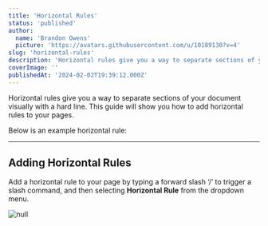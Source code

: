 ```yaml
---
title: 'Horizontal Rules'
status: 'published'
author:
  name: 'Brandon Owens'
  picture: 'https://avatars.githubusercontent.com/u/10189130?v=4'
slug: 'horizontal-rules'
description: 'Horizontal rules give you a way to separate sections of your document visually with a hard line. This guide will show you how to add Horizontal Rules to your pages.'
coverImage: ''
publishedAt: '2024-02-02T19:39:12.000Z'
---
```


Horizontal rules give you a way to separate sections of your document visually with a hard line. This guide will show you how to add horizontal rules to your pages.

Below is an example horizontal rule:

<div data-type="horizontalRule"><hr></div>

## Adding Horizontal Rules

Add a horizontal rule to your page by typing a forward slash ‘/’ to trigger a slash command, and then selecting **Horizontal Rule** from the dropdown menu.



<div class="my-8 shadow-xl"><img class="rounded-xl" src="/images/screenshot-2024-01-29-163638-kwOT.png" alt="null"></div>



